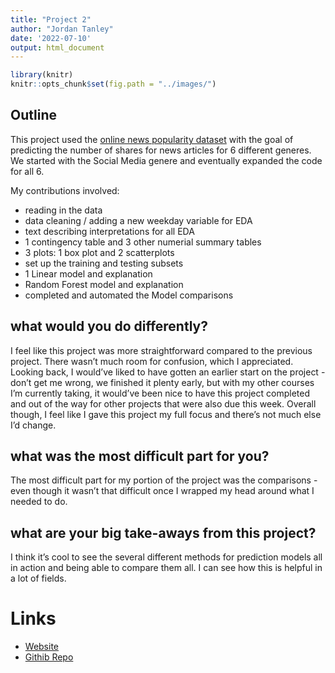 ```yaml
---
title: "Project 2"
author: "Jordan Tanley"
date: '2022-07-10'
output: html_document
---
```


```r
library(knitr)
knitr::opts_chunk$set(fig.path = "../images/")
```


## Outline

This project used the [online news popularity dataset](https://archive.ics.uci.edu/ml/datasets/Online+News+Popularity) with the goal of predicting the number of shares for news articles for 6 different generes. We started with the Social Media genere and eventually expanded the code for all 6. 

My contributions involved:

* reading in the data  
* data cleaning / adding a new weekday variable for EDA  
* text describing interpretations for all EDA
* 1 contingency table and 3 other numerial summary tables  
* 3 plots: 1 box plot and 2 scatterplots  
* set up the training and testing subsets  
* 1 Linear model and explanation  
* Random Forest model and explanation
* completed and automated the Model comparisons

## what would you do differently?

I feel like this project was more straightforward compared to the previous project. There wasn't much room for confusion, which I appreciated. Looking back, I would've liked to have gotten an earlier start on the project - don't get me wrong, we finished it plenty early, but with my other courses I'm currently taking, it would've been nice to have this project completed and out of the way for other projects that were also due this week. Overall though, I feel like I gave this project my full focus and there's not much else I'd change.

## what was the most difficult part for you?

The most difficult part for my portion of the project was the comparisons - even though it wasn't that difficult once I wrapped my head around what I needed to do.

## what are your big take-aways from this project?

I think it's cool to see the several different methods for prediction models all in action and being able to compare them all. I can see how this is helpful in a lot of fields. 


# Links

* [Website](https://jetanley.github.io/Tanley-Wood-Project2/)  
* [Githib Repo](https://github.com/jetanley/Tanley-Wood-Project2-)
